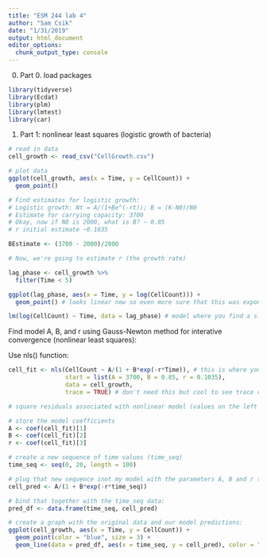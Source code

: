 ```yaml
---
title: "ESM 244 lab 4"
author: "Sam Csik"
date: "1/31/2019"
output: html_document
editor_options: 
  chunk_output_type: console
---
```


0. Part 0. load packages
```r
library(tidyverse)
library(Ecdat)
library(plm)
library(lmtest)
library(car)
```

1. Part 1: nonlinear least squares (logistic growth of bacteria)
```r
# read in data
cell_growth <- read_csv("CellGrowth.csv")

# plot data
ggplot(cell_growth, aes(x = Time, y = CellCount)) +
  geom_point()

# Find estimates for logistic growth:
# Logistic growth: Nt = A/(1+Be^(-rt)); B = (K-N0)/N0
# Estimate for carrying capacity: 3700
# Okay, now if N0 is 2000, what is B? ~ 0.85
# r initial estimate ~0.1035

BEstimate <- (3700 - 2000)/2000

# Now, we're going to estimate r (the growth rate)

lag_phase <- cell_growth %>% 
  filter(Time < 5)

ggplot(lag_phase, aes(x = Time, y = log(CellCount))) +
  geom_point() # looks linear now so even more sure that this was exponential growth

lm(log(CellCount) ~ Time, data = lag_phase) # model where you find a slope and dependent variable is lob(CellCount)
```

Find model A, B, and r using Gauss-Newton method for interative convergence (nonlinear least squares):

Use nls() function:

```r
cell_fit <- nls(CellCount ~ A/(1 + B*exp(-r*Time)), # this is where you input logistic growth equation
                start = list(A = 3700, B = 0.85, r = 0.1035),
                data = cell_growth,
                trace = TRUE) # don't need this but cool to see trace of interations until convergence

# square residuals associated with nonlinear model (values on the left of : when you run model)

# store the model coefficients
A <- coef(cell_fit)[1]
B <- coef(cell_fit)[2]
r <- coef(cell_fit)[3]

# create a new sequence of time values (time_seq)
time_seq <- seq(0, 20, length = 100)

# plug that new sequence inot my model with the parameters A, B and r that we found:
cell_pred <- A/(1 + B*exp(-r*time_seq))

# bind that together with the time_seq data:
pred_df <- data.frame(time_seq, cell_pred)

# create a graph with the original data and our model predictions:
ggplot(cell_growth, aes(x = Time, y = CellCount)) +
  geom_point(color = "blue", size = 3) +
  geom_line(data = pred_df, aes(x = time_seq, y = cell_pred), color = "orange", size = 1)
```

